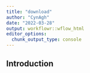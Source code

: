 ```yaml
---
title: "download"
author: "CynAgh"
date: "2022-03-28"
output: workflowr::wflow_html
editor_options:
  chunk_output_type: console
---
```


## Introduction

```r

```

